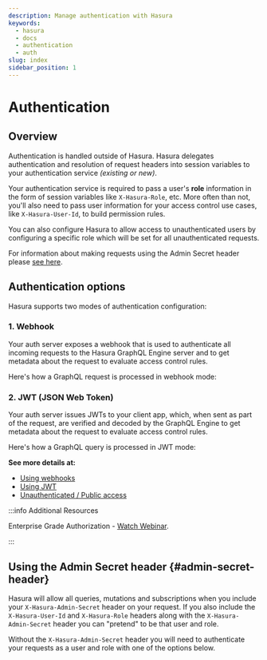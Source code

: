 ```yaml
---
description: Manage authentication with Hasura
keywords:
  - hasura
  - docs
  - authentication
  - auth
slug: index
sidebar_position: 1
---
```



# Authentication

## Overview

Authentication is handled outside of Hasura. Hasura delegates authentication and resolution of request headers into
session variables to your authentication service _(existing or new)_.

Your authentication service is required to pass a user's **role** information in the form of session variables like
`X-Hasura-Role`, etc. More often than not, you'll also need to pass user information for your access control use cases,
like `X-Hasura-User-Id`, to build permission rules.

You can also configure Hasura to allow access to unauthenticated users by configuring a specific role which will be set
for all unauthenticated requests.

For information about making requests using the Admin Secret header please
[see here](/auth/authentication/index.mdx#admin-secret-header).

## Authentication options

Hasura supports two modes of authentication configuration:

### 1. Webhook

Your auth server exposes a webhook that is used to authenticate all incoming requests to the Hasura GraphQL Engine
server and to get metadata about the request to evaluate access control rules.

Here's how a GraphQL request is processed in webhook mode:

<Thumbnail src='/img/auth/auth-webhook-overview.png' alt='Authentication using webhooks' width='1000px' />

### 2. JWT (JSON Web Token)

Your auth server issues JWTs to your client app, which, when sent as part of the request, are verified and decoded by
the GraphQL Engine to get metadata about the request to evaluate access control rules.

Here's how a GraphQL query is processed in JWT mode:

<Thumbnail src='/img/auth/auth-jwt-overview.png' alt='Authentication using JWT' width='1000px' />

**See more details at:**

- [Using webhooks](/auth/authentication/webhook.mdx)
- [Using JWT](/auth/authentication/jwt.mdx)
- [Unauthenticated / Public access](/auth/authentication/unauthenticated-access.mdx)

:::info Additional Resources

Enterprise Grade Authorization -
[Watch Webinar](https://hasura.io/events/webinar/authorization-modeling-hasura/?pg=docs&plcmt=body&cta=watch-webinar&tech=).

:::

## Using the Admin Secret header {#admin-secret-header}

Hasura will allow all queries, mutations and subscriptions when you include your `X-Hasura-Admin-Secret` header on
your request. If you also include the `X-Hasura-User-Id` and `X-Hasura-Role` headers along with the
`X-Hasura-Admin-Secret` header you can "pretend" to be that user and role.

Without the `X-Hasura-Admin-Secret` header you will need to authenticate your requests as a user and role with one
of the options below.